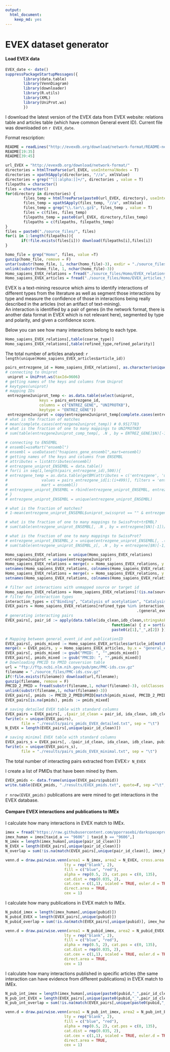 ```yaml
---
output: 
  html_document: 
    keep_md: yes
---
```

EVEX dataset generator
========================================================

#### Load EVEX data

```r
EVEX_date <- date()
suppressPackageStartupMessages({
        library(data.table)
        library(VennDiagram)
        library(downloader)
        library(R.utils)
        library(XML)
        library(UniProt.ws)
        })
```

I download the latest version of the EVEX data from EVEX website: relations table and articles table (which have common General event ID). Current file was downloaded on `r EVEX_date`. 

Format rescription:

```r
README = readLines("http://evexdb.org/download/network-format/README-network.txt")
README[19:35]
README[39:45]
```

```r
url_EVEX = "http://evexdb.org/download/network-format/"
directories = htmlTreeParse(url_EVEX, useInternalNodes = T)
directories = xpathSApply(directories, "//a", xmlValue)
directories = grep("^[[:alpha:]]+/", directories , value = T)
filepaths = character()
files = character()
for(directory in directories) {
        files_temp = htmlTreeParse(paste0(url_EVEX, directory), useInternalNodes = T)
        files_temp = xpathSApply(files_temp, "//a", xmlValue)
        files_temp = grep("\\.tar\\.gz$", files_temp , value = T)
        files = c(files, files_temp)
        filepaths_temp = paste0(url_EVEX, directory,files_temp)
        filepaths = c(filepaths, filepaths_temp)
}
files = paste0("./source_files/", files)
for(i in 1:length(filepaths)){
       if(!file.exists(files[i])) download(filepaths[i],files[i])
}

```

```r
homo_file = grep("Homo", files, value =T)
gunzip(homo_file, remove = F)
untar(substr(homo_file, 1, nchar(homo_file)-3), exdir = "./source_files/Homo/")
unlink(substr(homo_file, 1, nchar(homo_file)-3))
Homo_sapiens_EVEX_relations = fread("./source_files/Homo/EVEX_relations_9606.tab", colClasses = "character")
Homo_sapiens_EVEX_articles = fread("./source_files/Homo/EVEX_articles_9606.tab", colClasses = "character")
```

EVEX is a text-mining resource which aims to identify interactions of different types from the literature as well as segment those interactions by type and measure the confidence of those in interactions being really described in the articles (not an artifact of text-mining).   
An interaction is identified by a pair of genes (in the network format, there is another data format in EVEX which is not relevant here), segmented by type and polarity, and given a confidence score.

Below you can see how many interactions belong to each type. 

```r
Homo_sapiens_EVEX_relations[,table(coarse_type)]
Homo_sapiens_EVEX_relations[,table(refined_type,refined_polarity)]
```

The total number of articles analysed: `r length(unique(Homo_sapiens_EVEX_articles$article_id))`  

```r
pairs_entrezgene_id = Homo_sapiens_EVEX_relations[, as.character(unique(c(source_entrezgene_id, target_entrezgene_id)))]
# connecting to Uniprot
 uniprot = UniProt.ws(taxId=9606)
# getting names of the keys and columns from Uniprot
# keytypes(uniprot)
# mapping IDs
 entrezgene2uniprot_temp <- as.data.table(select(uniprot, 
               keys = pairs_entrezgene_id, 
               columns = c("ENTREZ_GENE", "UNIPROTKB"),
               keytype = "ENTREZ_GENE"))
 entrezgene2uniprot = copy(entrezgene2uniprot_temp[complete.cases(entrezgene2uniprot_temp),])
# what is the fraction of matches
# mean(complete.cases(entrezgene2uniprot_temp)) # 0.9517783
# what is the fraction of one to many mappings to UNIPROTKB?
# sum(table(entrezgene2uniprot_comp_temp[, .N , by = ENTREZ_GENE]$N)[-1])/sum(table(entrezgene2uniprot_comp_temp[, .N , by = ENTREZ_GENE]$N)) # 0.5032162

# connecting to ENSEMBL
# ensembl=useMart("ensembl")
# ensembl = useDataset("hsapiens_gene_ensembl",mart=ensembl)
# getting names of the keys and columns from ENSEMBL
# attributes = listAttributes(ensembl)
# entrezgene_uniprot_ENSEMBL = data.table()
# for(i in seq(1,length(pairs_entrezgene_id),500)){
# entrezgene_temp = as.data.table(getBM(attributes = c('entrezgene', 'uniprot_swissprot',"uniprot_sptrembl"), 
#               values = pairs_entrezgene_id[i:(i+499)], filters = 'entrezgene',
#               mart = ensembl))
# entrezgene_uniprot_ENSEMBL = rbind(entrezgene_uniprot_ENSEMBL, entrezgene_temp)
# }
# entrezgene_uniprot_ENSEMBL = unique(entrezgene_uniprot_ENSEMBL)

# what is the fraction of matches?
# 1-mean(entrezgene_uniprot_ENSEMBL$uniprot_swissprot == "" & entrezgene_uniprot_ENSEMBL$uniprot_sptrembl == "") # 0.9951115

# what is the fraction of one to many mappings to SwissProt+trEMBL?
# sum(table(entrezgene_uniprot_ENSEMBL[, .N , by = entrezgene]$N)[-1])/sum(table(entrezgene_uniprot_ENSEMBL[, .N , by = entrezgene]$N)) # 0.7543455

# what is the fraction of one to many mappings to SwissProt?
# entrezgene_uniprot_ENSEMBL_z = unique(entrezgene_uniprot_ENSEMBL[, .(entrezgene, uniprot_swissprot)])
# sum(table(entrezgene_uniprot_ENSEMBL_z[, .N , by = entrezgene]$N)[-1])/sum(table(entrezgene_uniprot_ENSEMBL_z[, .N , by = entrezgene]$N)) # 0.7310322

Homo_sapiens_EVEX_relations = unique(Homo_sapiens_EVEX_relations)
entrezgene2uniprot = unique(entrezgene2uniprot)
Homo_sapiens_EVEX_relations = merge(x = Homo_sapiens_EVEX_relations, y = entrezgene2uniprot, by.x = "source_entrezgene_id", by.y = "ENTREZ_GENE", all.x = T, allow.cartesian=TRUE)
setnames(Homo_sapiens_EVEX_relations, colnames(Homo_sapiens_EVEX_relations)[ncol(Homo_sapiens_EVEX_relations)], "source_uniprotkb_id")
Homo_sapiens_EVEX_relations = merge(x = Homo_sapiens_EVEX_relations, y = entrezgene2uniprot, by.x = "target_entrezgene_id", by.y = "ENTREZ_GENE", all.x = T, allow.cartesian=TRUE)
setnames(Homo_sapiens_EVEX_relations, colnames(Homo_sapiens_EVEX_relations)[ncol(Homo_sapiens_EVEX_relations)], "target_uniprotkb_id")

# filter out interactions with unmapped source or target id
Homo_sapiens_EVEX_relations = Homo_sapiens_EVEX_relations[!(is.na(source_uniprotkb_id) | is.na(target_uniprotkb_id)),]
# filter for interaction types
interaction_types = c("Binding", "Catalysis of acetylation", "Catalysis of DNA methylation", "Catalysis of glycosylation","Catalysis of hydroxylation", "Catalysis of methylation", "Catalysis of phosphorylation", "Catalysis of ubiquitination")
EVEX_pairs = Homo_sapiens_EVEX_relations[refined_type %in% interaction_types, 
                                                          .(general_event_id, ida_clean = source_uniprotkb_id,idb_clean = target_uniprotkb_id, interaction_type = refined_type, interaction_confidence = confidence, taxon = "9606", EVEX = 1)]
# generating interacting pairs
EVEX_pairs[, pair_id := apply(data.table(ida_clean,idb_clean,stringsAsFactors = F), 1,
                                               function(a) { z = sort(a)
                                               paste0(z[1],"_",z[2]) })]

# Mapping between general_event_id and publicationID
EVEX_pairs[, pmids_mixed := Homo_sapiens_EVEX_articles$article_id[match(general_event_id, Homo_sapiens_EVEX_articles$general_event_id)]]
merge(x = EVEX_pairs, y = Homo_sapiens_EVEX_articles, by.x = "general_event_id", by.y = "general_event_id", all.x = T)
EVEX_pairs[, pmids_mixed := gsub("PMID: ", "",pmids_mixed)]
EVEX_pairs[, pmids_mixed := gsub("PMCID: ", "",pmids_mixed)]
# Downloading PMCID to PMID conversion table
url = "ftp://ftp.ncbi.nlm.nih.gov/pub/pmc/PMC-ids.csv.gz"
filename = "./source_files/PMC-ids.csv.gz"
if(!file.exists(filename)) download(url,filename); 
gunzip(filename, remove = F)
PMCID_2_PMID = fread(substr(filename,1, nchar(filename)-3), colClasses = "character")
unlink(substr(filename,1, nchar(filename)-3))
EVEX_pairs[, pmids := PMCID_2_PMID$PMID[match(pmids_mixed, PMCID_2_PMID$PMCID)]]
EVEX_pairs[is.na(pmids), pmids := pmids_mixed]

# saving detailed EVEX table with standard columns
EVEX_pairs = EVEX_pairs[, .(pair_id_clean = pair_id, ida_clean, idb_clean, pubid = pmids, taxon, interaction_type, interaction_confidence, EVEX)]
fwrite(x = unique(EVEX_pairs), 
       file = "./results/pairs_pmids_EVEX_detailed.txt", sep = "\t")
N_EVEX = length(EVEX_pairs[,unique(pair_id_clean)])

# saving minimal EVEX table with standard columns
EVEX_pairs_s = EVEX_pairs[, .(pair_id_clean, ida_clean, idb_clean, pubid, taxon, EVEX, evex_score = interaction_confidence)]
fwrite(x = unique(EVEX_pairs_s), 
       file = "./results/pairs_pmids_EVEX_minimal.txt", sep = "\t")
```

The total number of interacting pairs extracted from EVEX:`r N_EVEX`

I create a list of PMIDs that have been mined by them.

```r
EVEX_pmids <- data.frame(unique(EVEX_pairs$pubid))
write.table(EVEX_pmids, "./results/EVEX_pmids.txt", quote=F, sep ="\t", row.names = F, col.names = T)
```

`r nrow(EVEX_pmids)` publications are were mined to get interactions in the EVEX database. 

#### Compare EVEX interactions and publications to IMEx 

I calculate how many interactions in EVEX match to IMEx.

```r
imex = fread("https://raw.githubusercontent.com/pporrasebi/darkspaceproject/master/IMEx/results/imex_full.txt", header = T, sep = "\t", colClasses = "character")
imex_human = imex[taxid_a == "9606" | taxid_b == "9606",]
N_imex = length(imex_human[,unique(pair_id_clean)])
N_EVEX = length(EVEX_pairs[,unique(pair_id_clean)])
N_overlap = sum(!is.na(match(EVEX_pairs[,unique(pair_id_clean)], imex_human[,unique(pair_id_clean)])))

venn.d = draw.pairwise.venn(area1 = N_imex, area2 = N_EVEX, cross.area = N_overlap, category = c("IMEx", "EVEX"), 
                          lty = rep("blank", 2), 
                          fill = c("blue", "red"), 
                          alpha = rep(0.5, 2), cat.pos = c(0, 135), 
                          cat.dist = rep(0.035, 2), 
                          cat.cex = c(1,1), scaled = TRUE, euler.d = TRUE,  margin = 0.05,
                          direct.area = TRUE,
                          cex = 1)

```

I calculate how many publications in EVEX match to IMEx.

```r
N_pubid_imex = length(imex_human[,unique(pubid)])
N_pubid_EVEX = length(EVEX_pairs[,unique(pubid)])
N_pubid_overlap = sum(!is.na(match(EVEX_pairs[,unique(pubid)], imex_human[,unique(pubid)])))

venn.d = draw.pairwise.venn(area1 = N_pubid_imex, area2 = N_pubid_EVEX, cross.area = N_pubid_overlap, category = c("IMEx", "EVEX"), 
                          lty = rep("blank", 2), 
                          fill = c("blue", "red"), 
                          alpha = rep(0.5, 2), cat.pos = c(0, 135), 
                          cat.dist = rep(0.035, 2), 
                          cat.cex = c(1,1), scaled = TRUE, euler.d = TRUE,  margin = 0.05,
                          direct.area = TRUE,
                          cex = 1)

```

I calculate how many interactions published in specific articles (the same interaction can have evidence from different publications) in EVEX match to IMEx.

```r
N_pub_int_imex = length(imex_human[,unique(paste0(pubid,"_",pair_id_clean))])
N_pub_int_EVEX = length(EVEX_pairs[,unique(paste0(pubid,"_",pair_id_clean))])
N_pub_int_overlap = sum(!is.na(match(EVEX_pairs[,unique(paste0(pubid,"_",pair_id_clean))], imex_human[,unique(paste0(pubid,"_",pair_id_clean))])))

venn.d = draw.pairwise.venn(area1 = N_pub_int_imex, area2 = N_pub_int_EVEX, cross.area = N_pub_int_overlap, category = c("IMEx", "EVEX"), 
                          lty = rep("blank", 2), 
                          fill = c("blue", "red"), 
                          alpha = rep(0.5, 2), cat.pos = c(0, 135), 
                          cat.dist = rep(0.035, 2), 
                          cat.cex = c(1,1), scaled = TRUE, euler.d = TRUE,  margin = 0.05,
                          direct.area = TRUE,
                          cex = 1)

```